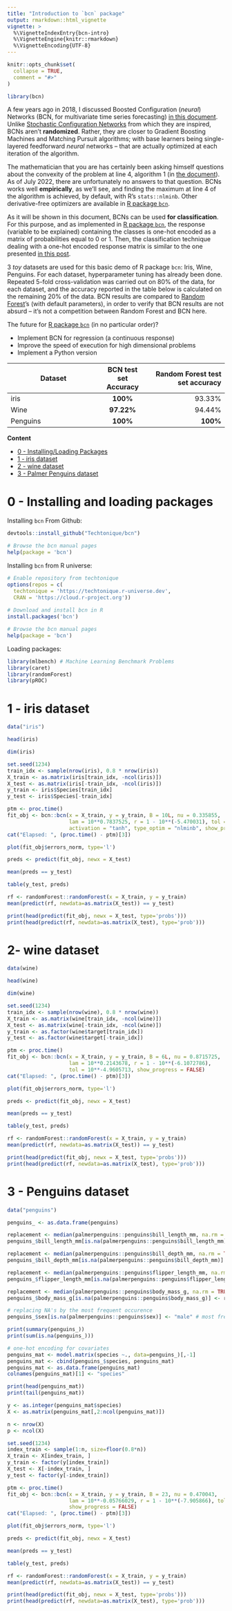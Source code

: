 ```yaml
---
title: "Introduction to `bcn` package"
output: rmarkdown::html_vignette
vignette: >
  %\VignetteIndexEntry{bcn-intro}
  %\VignetteEngine{knitr::rmarkdown}
  %\VignetteEncoding{UTF-8}
---
```


```r
knitr::opts_chunk$set(
  collapse = TRUE,
  comment = "#>"
)
```

```r
library(bcn)
```

A few years ago in 2018, I discussed Boosted Configuration (_neural_) Networks (BCN, for multivariate time series forecasting) [in this document](https://www.researchgate.net/publication/332291211_Forecasting_multivariate_time_series_with_boosted_configuration_networks). Unlike [Stochastic Configuration Networks](https://arxiv.org/pdf/1702.03180.pdf) from which they are inspired, BCNs aren't **randomized**. Rather, they are closer to Gradient Boosting Machines and Matching Pursuit algorithms; with base learners being single-layered feedforward _neural_ networks -- that are actually optimized at each iteration of the algorithm. 

The mathematician that you are has certainly been 
asking himself questions about the convexity of the problem at line 4, algorithm 1 (in 
[the document](https://www.researchgate.net/publication/332291211_Forecasting_multivariate_time_series_with_boosted_configuration_networks)). As of July 2022, there are unfortunately no answers to that question. BCNs works well __empirically__, as we'll see, and finding the maximum at line 4 of the algorithm is achieved, by default, with R's `stats::nlminb`. Other derivative-free optimizers are available in [R package `bcn`](https://techtonique.r-universe.dev/ui#package:bcn). 


As it will be shown in this document, BCNs can be used __for classification__. For this purpose, and as implemented in [R package `bcn`](https://techtonique.r-universe.dev/ui#package:bcn), the response (variable to be explained) containing the classes is one-hot encoded as a matrix of probabilities equal to 0 or 1. Then, the classification technique dealing with a one-hot encoded response matrix is similar to the one presented [in this  post](https://thierrymoudiki.github.io/blog/2021/09/26/python/quasirandomizednn/classification-using-regression).

3 _toy_ datasets are used for this basic demo of R package `bcn`: Iris, Wine, Penguins. 
For each dataset, hyperparameter tuning has already been done. Repeated 5-fold cross-validation was carried out on 80% of the data, for each dataset, and the accuracy reported in the table below is calculated on the remaining 20% of the data. BCN results are compared to  [Random Forest](https://cran.r-project.org/web/packages/randomForest/)'s (with default parameters), in order to verify that BCN results are not absurd -- it's not a competition between Random Forest and BCN here. 

The future for [R package `bcn`](https://github.com/Techtonique/bcn) (in no particular order)? 

- Implement BCN for regression (a continuous response)
- Improve the speed of execution for high dimensional problems
- Implement a Python version 


| Dataset      | BCN test set Accuracy | Random Forest test set accuracy |
|--------------|:-----:|-----------:|
| iris |  **100%** |        93.33% |
| Wine |  **97.22%** |      94.44% |
| Penguins |  **100%** |        **100%** |



**Content**

- [0 - Installing/Loading Packages](#installing-and-loading-packages)
- [1 - iris dataset](#iris-dataset)
- [2 - wine dataset](#wine-dataset)
- [3 - Palmer Penguins dataset](#penguins-dataset)



# 0 - Installing and loading packages

Installing `bcn` From Github:

```R
devtools::install_github("Techtonique/bcn")

# Browse the bcn manual pages
help(package = 'bcn')
```

Installing `bcn` from R universe:

```R
# Enable repository from techtonique
options(repos = c(
  techtonique = 'https://techtonique.r-universe.dev',
  CRAN = 'https://cloud.r-project.org'))
  
# Download and install bcn in R
install.packages('bcn')

# Browse the bcn manual pages
help(package = 'bcn')
````

Loading packages: 

```r
library(mlbench) # Machine Learning Benchmark Problems
library(caret)
library(randomForest)
library(pROC)
```


# 1 - iris dataset 

```r
data("iris")
```

```r
head(iris)

dim(iris)

set.seed(1234)
train_idx <- sample(nrow(iris), 0.8 * nrow(iris))
X_train <- as.matrix(iris[train_idx, -ncol(iris)])
X_test <- as.matrix(iris[-train_idx, -ncol(iris)])
y_train <- iris$Species[train_idx]
y_test <- iris$Species[-train_idx]
```

```r
ptm <- proc.time()
fit_obj <- bcn::bcn(x = X_train, y = y_train, B = 10L, nu = 0.335855,
                    lam = 10**0.7837525, r = 1 - 10**(-5.470031), tol = 10**-7,
                    activation = "tanh", type_optim = "nlminb", show_progress = FALSE)
cat("Elapsed: ", (proc.time() - ptm)[3])
```

```r
plot(fit_obj$errors_norm, type='l')
```

```r
preds <- predict(fit_obj, newx = X_test)

mean(preds == y_test)

table(y_test, preds)
```

```r
rf <- randomForest::randomForest(x = X_train, y = y_train)
mean(predict(rf, newdata=as.matrix(X_test)) == y_test)
```

```r
print(head(predict(fit_obj, newx = X_test, type='probs')))
print(head(predict(rf, newdata=as.matrix(X_test), type='prob')))
```


# 2-  wine dataset 


```r
data(wine)
```

```r
head(wine)

dim(wine)

set.seed(1234)
train_idx <- sample(nrow(wine), 0.8 * nrow(wine))
X_train <- as.matrix(wine[train_idx, -ncol(wine)])
X_test <- as.matrix(wine[-train_idx, -ncol(wine)])
y_train <- as.factor(wine$target[train_idx])
y_test <- as.factor(wine$target[-train_idx])
```

```r
ptm <- proc.time()
fit_obj <- bcn::bcn(x = X_train, y = y_train, B = 6L, nu = 0.8715725,
                    lam = 10**0.2143678, r = 1 - 10**(-6.1072786),
                    tol = 10**-4.9605713, show_progress = FALSE)
cat("Elapsed: ", (proc.time() - ptm)[3])
```

```r
plot(fit_obj$errors_norm, type='l')
```


```r
preds <- predict(fit_obj, newx = X_test)

mean(preds == y_test)

table(y_test, preds)
```

```r
rf <- randomForest::randomForest(x = X_train, y = y_train)
mean(predict(rf, newdata=as.matrix(X_test)) == y_test)
```

```r
print(head(predict(fit_obj, newx = X_test, type='probs')))
print(head(predict(rf, newdata=as.matrix(X_test), type='prob')))
```


# 3 - Penguins dataset

```r
data("penguins")
```

```r
penguins_ <- as.data.frame(penguins)

replacement <- median(palmerpenguins::penguins$bill_length_mm, na.rm = TRUE)
penguins_$bill_length_mm[is.na(palmerpenguins::penguins$bill_length_mm)] <- replacement

replacement <- median(palmerpenguins::penguins$bill_depth_mm, na.rm = TRUE)
penguins_$bill_depth_mm[is.na(palmerpenguins::penguins$bill_depth_mm)] <- replacement

replacement <- median(palmerpenguins::penguins$flipper_length_mm, na.rm = TRUE)
penguins_$flipper_length_mm[is.na(palmerpenguins::penguins$flipper_length_mm)] <- replacement

replacement <- median(palmerpenguins::penguins$body_mass_g, na.rm = TRUE)
penguins_$body_mass_g[is.na(palmerpenguins::penguins$body_mass_g)] <- replacement

# replacing NA's by the most frequent occurence
penguins_$sex[is.na(palmerpenguins::penguins$sex)] <- "male" # most frequent

print(summary(penguins_))
print(sum(is.na(penguins_)))

# one-hot encoding for covariates
penguins_mat <- model.matrix(species ~., data=penguins_)[,-1]
penguins_mat <- cbind(penguins_$species, penguins_mat)
penguins_mat <- as.data.frame(penguins_mat)
colnames(penguins_mat)[1] <- "species"

print(head(penguins_mat))
print(tail(penguins_mat))

y <- as.integer(penguins_mat$species)
X <- as.matrix(penguins_mat[,2:ncol(penguins_mat)])

n <- nrow(X)
p <- ncol(X)

set.seed(1234)
index_train <- sample(1:n, size=floor(0.8*n))
X_train <- X[index_train, ]
y_train <- factor(y[index_train])
X_test <- X[-index_train, ]
y_test <- factor(y[-index_train])
```

```r
ptm <- proc.time()
fit_obj <- bcn::bcn(x = X_train, y = y_train, B = 23, nu = 0.470043,
                    lam = 10**-0.05766029, r = 1 - 10**(-7.905866), tol = 10**-7, 
                    show_progress = FALSE)
cat("Elapsed: ", (proc.time() - ptm)[3])
```

```r
plot(fit_obj$errors_norm, type='l')
```


```r
preds <- predict(fit_obj, newx = X_test)

mean(preds == y_test)

table(y_test, preds)
```

```r
rf <- randomForest::randomForest(x = X_train, y = y_train)
mean(predict(rf, newdata=as.matrix(X_test)) == y_test)
```

```r
print(head(predict(fit_obj, newx = X_test, type='probs')))
print(head(predict(rf, newdata=as.matrix(X_test), type='prob')))
```
